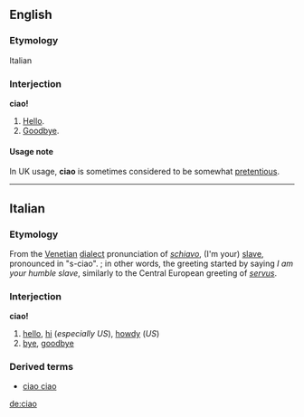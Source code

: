 ==English==
===Etymology===
Italian

===Interjection===
'''ciao!'''

#[[Hello]].
#[[Goodbye]].

====Usage note====
In UK usage, '''ciao''' is sometimes considered to be somewhat [[pretentious]].

----
== Italian ==
=== Etymology ===
From the [[Venetian]] [[dialect]] pronunciation of ''[[schiavo]]'', (I'm your) [[slave]], pronounced in "s-ciao".<!--provide pronunciation using IPA/SAMPA-->; in other words, the greeting started by saying ''I am your humble slave'', similarly to the Central European greeting of ''[[servus]]''.

===Interjection===
'''ciao!'''

#[[hello]], [[hi]] (''especially US''), [[howdy]] (''US'')
#[[bye]], [[goodbye]]

===Derived terms===
*[[ciao ciao]]

[[de:ciao]]